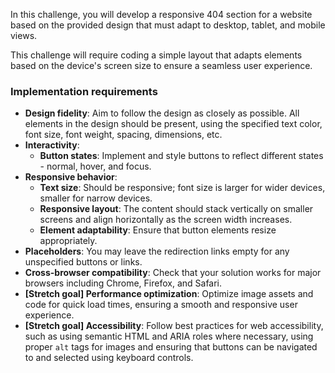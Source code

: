 In this challenge, you will develop a responsive 404 section for a website based on the provided design that must adapt to desktop, tablet, and mobile views.

This challenge will require coding a simple layout that adapts elements based on the device's screen size to ensure a seamless user experience.

### Implementation requirements

- **Design fidelity**: Aim to follow the design as closely as possible. All elements in the design should be present, using the specified text color, font size, font weight, spacing, dimensions, etc.
- **Interactivity**:
  - **Button states**: Implement and style buttons to reflect different states - normal, hover, and focus.
- **Responsive behavior**:
  - **Text size**: Should be responsive; font size is larger for wider devices, smaller for narrow devices.
  - **Responsive layout**: The content should stack vertically on smaller screens and align horizontally as the screen width increases.
  - **Element adaptability**: Ensure that button elements resize appropriately.
- **Placeholders**: You may leave the redirection links empty for any unspecified buttons or links.
- **Cross-browser compatibility**: Check that your solution works for major browsers including Chrome, Firefox, and Safari.
- **[Stretch goal] Performance optimization**: Optimize image assets and code for quick load times, ensuring a smooth and responsive user experience.
- **[Stretch goal] Accessibility**: Follow best practices for web accessibility, such as using semantic HTML and ARIA roles where necessary, using proper `alt` tags for images and ensuring that buttons can be navigated to and selected using keyboard controls.
